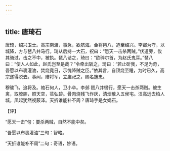 ```yaml
---
---
---
```

title: 唐琦石
---







唐琦，绍兴卫士。高宗南渡，事急，欲航海。金将琶八，追至绍兴。李邺为守，以城降，方与琶八并马行。琦从后持一大石，祝曰：“愿天一击杀两贼。”伏道旁，俟其骑过，击之不中，被执。琶八诘之，琦曰：“欲碎尔首，为赵氏鬼耳。”琶八曰：“使人人如此，赵氏岂至是哉？”令牵出斩之，琦曰：“若止斫我，不足为奇，吾愿以布裹灌油，焚烧竟日，示愧降贼之臣。”依其言，自顶烧至踵，为时已久，高宗遂得脱去。事闻，赠将军，立庙祀之，赐名旌忠。

穆骏飞，追将及。袖石何人，卫小卒。李邺 琶八并辔行，愿天一击杀两贼。被生禽，取膫膟，照天空，苌弘碧。骨肉烧残飞作灰，清烟散入五侯宅。汉高远去柏人城，凤起犹然视薮泽。天折谁能补不周？唐琦手是女娲石。

【评】

“愿天一击”句：要杀两贼，自然不能中矣。

“吾愿以布裹灌油”三句：智略。

“天折谁能补不周”二句：奇语，妙语。